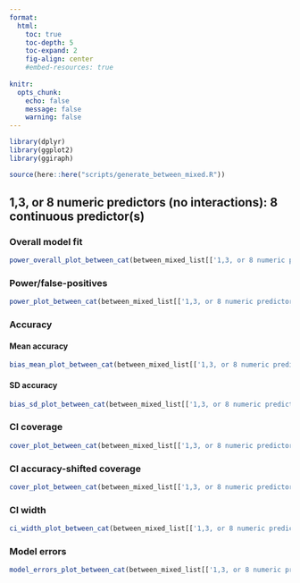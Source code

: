 ```yaml
---
format: 
  html:
    toc: true
    toc-depth: 5
    toc-expand: 2
    fig-align: center
    #embed-resources: true
    
knitr: 
  opts_chunk: 
    echo: false
    message: false
    warning: false
---
```


```r
library(dplyr)
library(ggplot2)
library(ggiraph)
```

```r
source(here::here("scripts/generate_between_mixed.R"))
```



## 1,3, or 8 numeric predictors (no interactions): 8 continuous predictor(s)

### Overall model fit

```r
power_overall_plot_between_cat(between_mixed_list[['1,3, or 8 numeric predictors (no interactions)']]$sim_df_overall_sum |> dplyr::filter(n_cont_preds ==8))
```



### Power/false-positives

```r
power_plot_between_cat(between_mixed_list[['1,3, or 8 numeric predictors (no interactions)']]$sim_df_power_sum |> dplyr::filter(n_cont_preds ==8))
```



### Accuracy 

#### Mean accuracy 

```r
bias_mean_plot_between_cat(between_mixed_list[['1,3, or 8 numeric predictors (no interactions)']]$sim_df_bias_sum |> dplyr::filter(n_cont_preds ==8))
```



#### SD accuracy 

```r
bias_sd_plot_between_cat(between_mixed_list[['1,3, or 8 numeric predictors (no interactions)']]$sim_df_bias_sum |> dplyr::filter(n_cont_preds ==8))
```



### CI coverage

```r
cover_plot_between_cat(between_mixed_list[['1,3, or 8 numeric predictors (no interactions)']]$sim_df_cover_sum |> dplyr::filter(n_cont_preds ==8))
```



### CI accuracy-shifted coverage

```r
cover_plot_between_cat(between_mixed_list[['1,3, or 8 numeric predictors (no interactions)']]$sim_df_cover_shift_sum |> dplyr::filter(n_cont_preds ==8))
```



### CI width

```r
ci_width_plot_between_cat(between_mixed_list[['1,3, or 8 numeric predictors (no interactions)']]$sim_df_ci_width_sum |> dplyr::filter(n_cont_preds ==8))
```



### Model errors

```r
model_errors_plot_between_cat(between_mixed_list[['1,3, or 8 numeric predictors (no interactions)']]$sim_df_model_errors_sum |> dplyr::filter(n_cont_preds ==8))
```




